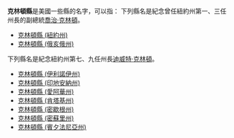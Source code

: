 '''克林頓縣'''是美國一些縣的名字，可以指：
下列縣名是紀念曾任紐約州第一、三任州長的副總統[[喬治·克林頓|喬治·克林頓]]。
*[[克林頓縣_(紐約州)|克林頓縣 (紐約州)]]
*[[克林頓縣_(俄亥俄州)|克林頓縣 (俄亥俄州)]]

下列縣名是紀念紐約州第七、九任州長[[迪威特·克林頓|迪威特·克林頓]]。
*[[克林頓縣_(伊利諾伊州)|克林頓縣 (伊利諾伊州)]]
*[[克林頓縣_(印地安納州)|克林頓縣 (印地安納州)]]
*[[克林頓縣_(愛阿華州)|克林頓縣 (愛阿華州)]]
*[[克林頓縣_(肯塔基州)|克林頓縣 (肯塔基州)]]
*[[克林頓縣_(密歇根州)|克林頓縣 (密歇根州)]]
*[[克林頓縣_(密蘇里州)|克林頓縣 (密蘇里州)]]
*[[克林頓縣_(賓夕法尼亞州)|克林頓縣 (賓夕法尼亞州)]]

{{disambig|K克林頓縣|Cat=四字县名消歧义}}